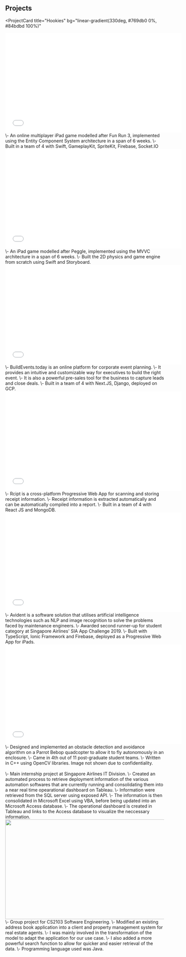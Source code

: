 ## Projects

<ProjectCard
  title="Hookies"
  bg="linear-gradient(330deg, #769db0 0%, #84bdbd 100%)"
>
<iframe width="560" height="315" src="Hookies.mp4" frameborder="0" allowfullscreen></iframe>
\- An online multiplayer iPad game modelled after Fun Run 3, implemented using the Entity Component System architecture in a span of 6 weeks.  
\- Built in a team of 4 with Swift, GameplayKit, SpriteKit, Firebase, Socket.IO  
</ProjectCard>
<ProjectCard
  title="Snacc Attac"
  bg="linear-gradient(330deg, #ca4d3f 0%, #e5896f 100%)"
>
<iframe width="560" height="315" src="SnaccAttacc.mp4" frameborder="0" allowfullscreen></iframe>
\- An iPad game modelled after Peggle, implemented using the MVVC architecture in a span of 6 weeks.  
\- Built the 2D physics and game engine from scratch using Swift and Storyboard.  
</ProjectCard>
<ProjectCard
  title="BuildEvents.today"
  bg="linear-gradient(330deg, rgb(168, 192, 255), rgb(63, 43, 150))"
>
<iframe width="560" height="315" src="BuildEvents.mp4" frameborder="0" allowfullscreen></iframe>
\- BuildEvents.today is an online platform for corporate event planning.  
\- It provides an intuitive and customizable way for executives to build the right event.  
\- It is also a powerful pre-sales tool for the business to capture leads and close deals.   
\- Built in a team of 4 with Next.JS, Django, deployed on GCP.  
</ProjectCard>
<ProjectCard
  title="Rcipt"
  bg="linear-gradient(330deg, rgb(50, 132, 144) 0%, rgb(51, 183, 198) 100%)"
>
<iframe width="560" height="315" src="Rcipt.mp4" frameborder="0" allowfullscreen></iframe>
\- Rcipt is a cross-platform Progressive Web App for scanning and storing receipt information.  
\- Receipt information is extracted automatically and can be automatically compiled into a report.  
\- Built in a team of 4 with React JS and MongoDB.  
</ProjectCard>
<ProjectCard
  title="Avident"
  link="https://avident-ly.firebaseapp.com/"
  bg="linear-gradient(330deg, rgb(17, 43, 82) 0%, rgb(23, 69, 138) 100%)"
>
<iframe width="560" height="315" src="Avident.mp4" frameborder="0" allowfullscreen></iframe>
\- Avident is a software solution that utilises artificial intelligence technologies such as NLP and image recognition to solve the problems faced by maintenance engineers.  
\- Awarded second runner-up for student category at Singapore Airlines' SIA App Challenge 2019.  
\- Built with TypeScript, Ionic Framework and Firebase, deployed as a Progressive Web App for iPads.  
</ProjectCard>
<ProjectCard
  title="Autonomous UAV"
  bg="linear-gradient(330deg, rgb(17, 153, 142), rgb(56, 239, 125))"
>
<iframe width="560" height="315" src="UAV.mp4" frameborder="0" allowfullscreen></iframe>
\- Designed and implemented an obstacle detection and avoidance algorithm on a Parrot Bebop quadcopter to allow it to fly autonomously in an enclosure.  
\- Came in 4th out of 11 post-graduate student teams.  
\- Written in C++ using OpenCV libraries.  
</ProjectCard>
<ProjectCard
  title="Operation Dashboard"
  bg="linear-gradient(330deg, rgb(17, 43, 82) 0%, rgb(23, 69, 138) 100%)"
>
Image not shown due to confidentiality. <br/><br/>
\- Main internship project at Singapore Airlines IT Division.  
\- Created an automated process to retrieve deployment information of the various automation softwares that are currently running and consolidating them into a near real time opearational dashboard on Tableau.  
\- Information were retrieved from the SQL server using exposed API.  
\- The information is then consolidated in Microsoft Excel using VBA, before being updated into an Microsoft Access database.  
\- The operational dashboard is created in Tableau and links to the Access database to visualize the neccessary information.  
</ProjectCard>
<ProjectCard
  title="The Real App"
  bg="linear-gradient(330deg, rgb(26, 79, 113), rgb(43, 99, 134))"
>
<img width="560" height="315" src="RealApp.png" />
\- Group project for CS2103 Software Engineering.  
\- Modified an existing address book application into a client and property management system for real estate agents.  
\- I was mainly involved in the transformation of the model to adapt the application for our use case.  
\- I also added a more powerful search function to allow for quicker and easier retrieval of the data.  
\- Programming language used was Java.  
</ProjectCard>